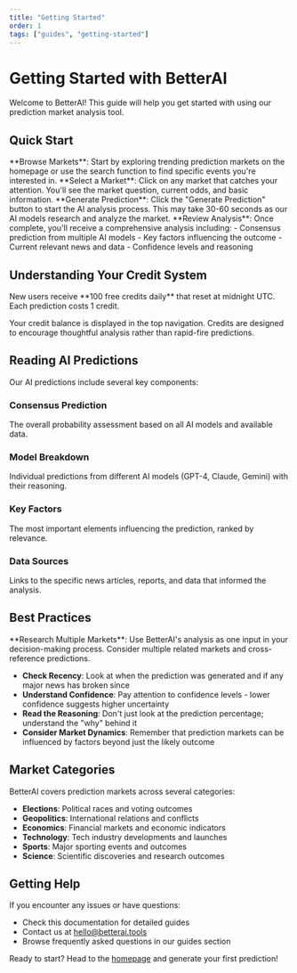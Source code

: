 ```yaml
---
title: "Getting Started"
order: 1
tags: ["guides", "getting-started"]
---
```


# Getting Started with BetterAI

Welcome to BetterAI! This guide will help you get started with using our prediction market analysis tool.

## Quick Start

<Step n={1}>
**Browse Markets**: Start by exploring trending prediction markets on the homepage or use the search function to find specific events you're interested in.
</Step>

<Step n={2}>
**Select a Market**: Click on any market that catches your attention. You'll see the market question, current odds, and basic information.
</Step>

<Step n={3}>
**Generate Prediction**: Click the "Generate Prediction" button to start the AI analysis process. This may take 30-60 seconds as our AI models research and analyze the market.
</Step>

<Step n={4}>
**Review Analysis**: Once complete, you'll receive a comprehensive analysis including:
- Consensus prediction from multiple AI models
- Key factors influencing the outcome
- Current relevant news and data
- Confidence levels and reasoning
</Step>

## Understanding Your Credit System

<Callout type="info">
New users receive **100 free credits daily** that reset at midnight UTC. Each prediction costs 1 credit.
</Callout>

Your credit balance is displayed in the top navigation. Credits are designed to encourage thoughtful analysis rather than rapid-fire predictions.

## Reading AI Predictions

Our AI predictions include several key components:

### Consensus Prediction
The overall probability assessment based on all AI models and available data.

### Model Breakdown
Individual predictions from different AI models (GPT-4, Claude, Gemini) with their reasoning.

### Key Factors
The most important elements influencing the prediction, ranked by relevance.

### Data Sources
Links to the specific news articles, reports, and data that informed the analysis.

## Best Practices

<Callout type="tip">
**Research Multiple Markets**: Use BetterAI's analysis as one input in your decision-making process. Consider multiple related markets and cross-reference predictions.
</Callout>

- **Check Recency**: Look at when the prediction was generated and if any major news has broken since
- **Understand Confidence**: Pay attention to confidence levels - lower confidence suggests higher uncertainty
- **Read the Reasoning**: Don't just look at the prediction percentage; understand the "why" behind it
- **Consider Market Dynamics**: Remember that prediction markets can be influenced by factors beyond just the likely outcome

## Market Categories

BetterAI covers prediction markets across several categories:

- **Elections**: Political races and voting outcomes
- **Geopolitics**: International relations and conflicts  
- **Economics**: Financial markets and economic indicators
- **Technology**: Tech industry developments and launches
- **Sports**: Major sporting events and outcomes
- **Science**: Scientific discoveries and research outcomes

## Getting Help

If you encounter any issues or have questions:

- Check this documentation for detailed guides
- Contact us at hello@betterai.tools
- Browse frequently asked questions in our guides section

Ready to start? Head to the [homepage](/) and generate your first prediction!